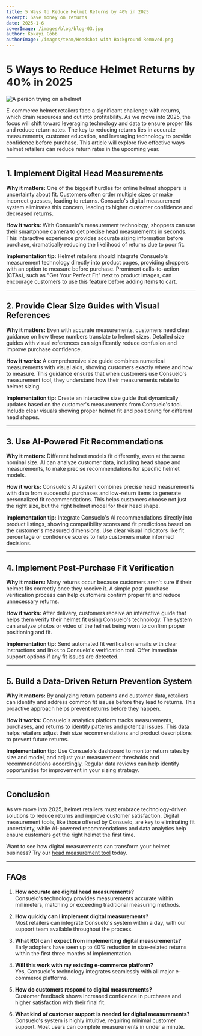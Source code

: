 ```yaml
---
title: 5 Ways to Reduce Helmet Returns by 40% in 2025
excerpt: Save money on returns
date: 2025-1-6
coverImage: /images/blog/blog-03.jpg
author: Kokayi Cobb
authorImage: /images/team/Headshot with Background Removed.png
---
```


# 5 Ways to Reduce Helmet Returns by 40% in 2025

![A person trying on a helmet](image-url)

E-commerce helmet retailers face a significant challenge with returns, which drain resources and cut into profitability. As we move into 2025, the focus will shift toward leveraging technology and data to ensure proper fits and reduce return rates. The key to reducing returns lies in accurate measurements, customer education, and leveraging technology to provide confidence before purchase. This article will explore five effective ways helmet retailers can reduce return rates in the upcoming year.

---

## 1. Implement Digital Head Measurements

**Why it matters:** One of the biggest hurdles for online helmet shoppers is uncertainty about fit. Customers often order multiple sizes or make incorrect guesses, leading to returns. Consuelo's digital measurement system eliminates this concern, leading to higher customer confidence and decreased returns.

**How it works:** With Consuelo's measurement technology, shoppers can use their smartphone camera to get precise head measurements in seconds. This interactive experience provides accurate sizing information before purchase, dramatically reducing the likelihood of returns due to poor fit.

**Implementation tip:** Helmet retailers should integrate Consuelo's measurement technology directly into product pages, providing shoppers with an option to measure before purchase. Prominent calls-to-action (CTAs), such as "Get Your Perfect Fit" next to product images, can encourage customers to use this feature before adding items to cart.

---

## 2. Provide Clear Size Guides with Visual References

**Why it matters:** Even with accurate measurements, customers need clear guidance on how these numbers translate to helmet sizes. Detailed size guides with visual references can significantly reduce confusion and improve purchase confidence.

**How it works:** A comprehensive size guide combines numerical measurements with visual aids, showing customers exactly where and how to measure. This guidance ensures that when customers use Consuelo's measurement tool, they understand how their measurements relate to helmet sizing.

**Implementation tip:** Create an interactive size guide that dynamically updates based on the customer's measurements from Consuelo's tool. Include clear visuals showing proper helmet fit and positioning for different head shapes.

---

## 3. Use AI-Powered Fit Recommendations

**Why it matters:** Different helmet models fit differently, even at the same nominal size. AI can analyze customer data, including head shape and measurements, to make precise recommendations for specific helmet models.

**How it works:** Consuelo's AI system combines precise head measurements with data from successful purchases and low-return items to generate personalized fit recommendations. This helps customers choose not just the right size, but the right helmet model for their head shape.

**Implementation tip:** Integrate Consuelo's AI recommendations directly into product listings, showing compatibility scores and fit predictions based on the customer's measured dimensions. Use clear visual indicators like fit percentage or confidence scores to help customers make informed decisions.

---

## 4. Implement Post-Purchase Fit Verification

**Why it matters:** Many returns occur because customers aren't sure if their helmet fits correctly once they receive it. A simple post-purchase verification process can help customers confirm proper fit and reduce unnecessary returns.

**How it works:** After delivery, customers receive an interactive guide that helps them verify their helmet fit using Consuelo's technology. The system can analyze photos or video of the helmet being worn to confirm proper positioning and fit.

**Implementation tip:** Send automated fit verification emails with clear instructions and links to Consuelo's verification tool. Offer immediate support options if any fit issues are detected.

---

## 5. Build a Data-Driven Return Prevention System

**Why it matters:** By analyzing return patterns and customer data, retailers can identify and address common fit issues before they lead to returns. This proactive approach helps prevent returns before they happen.

**How it works:** Consuelo's analytics platform tracks measurements, purchases, and returns to identify patterns and potential issues. This data helps retailers adjust their size recommendations and product descriptions to prevent future returns.

**Implementation tip:** Use Consuelo's dashboard to monitor return rates by size and model, and adjust your measurement thresholds and recommendations accordingly. Regular data reviews can help identify opportunities for improvement in your sizing strategy.

---

## Conclusion

As we move into 2025, helmet retailers must embrace technology-driven solutions to reduce returns and improve customer satisfaction. Digital measurement tools, like those offered by Consuelo, are key to eliminating fit uncertainty, while AI-powered recommendations and data analytics help ensure customers get the right helmet the first time.

Want to see how digital measurements can transform your helmet business? Try our [head measurement tool](https://www.consuelohq.com/playground) today.

---

## FAQs

1. **How accurate are digital head measurements?**  
   Consuelo's technology provides measurements accurate within millimeters, matching or exceeding traditional measuring methods.

2. **How quickly can I implement digital measurements?**  
   Most retailers can integrate Consuelo's system within a day, with our support team available throughout the process.

3. **What ROI can I expect from implementing digital measurements?**  
   Early adopters have seen up to 40% reduction in size-related returns within the first three months of implementation.

4. **Will this work with my existing e-commerce platform?**  
   Yes, Consuelo's technology integrates seamlessly with all major e-commerce platforms.

5. **How do customers respond to digital measurements?**  
   Customer feedback shows increased confidence in purchases and higher satisfaction with their final fit.

6. **What kind of customer support is needed for digital measurements?**  
   Consuelo's system is highly intuitive, requiring minimal customer support. Most users can complete measurements in under a minute.